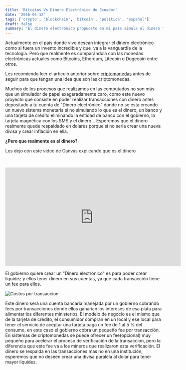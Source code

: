 ```yaml
---
title: 'Bitcoins Vs Dinero Electrónico de Ecuador'
date: '2016-04-12'
tags: ['crypto', 'blockchain', 'bitcoin', 'política', 'español']
draft: false
summary: 'El dinero electrónico propuesto en mi país simula el dinero tradicional y cobra tarifas de transacción, pero podría acabar siendo una divisa paralela al dólar, afectando la economía.'
---
```


Actualmente en el país donde vivo desean integrar el dinero electrónico como si fuera un invento incredible y que  va a la vanguardia de la tecnología. Pero que realmente es comparándola con las monedas electrónicas actuales como Bitcoins, Ethereum, Litecoin o Dogecoin entre otros.

Les recomiendo leer el artículo anterior sobre <a href="/blog/es/crypto/que-son-criptomonedas/">criptomonedas</a> antes de seguir para que tengan una idea que son las criptomonedas.

Muchos de los procesos que realizamos en las computados no son más que un simulador de papel exageradamente caro, como este nuevo proyecto que consiste en poder realizar transacciones con dinero antes depositado a tu cuenta de "Dinero electrónico" donde no se esta creando un nuevo sistema monetaria si no simulando lo que es el dinero, un banco y una tarjeta de crédito eliminando la entidad de banco con el gobierno, la tarjeta magnética con los SMS y el dinero... Esperemos que el dinero realmente quede respaldado en dolares porque si no seria crear una nueva divisa y crear inflación en ella.

<strong>¿Pero que realmente es el dinero?</strong>

Les dejo con este video de Canvas explicando que es el dinero

<strong> </strong>
<iframe
  width="560"
  height="315"
  src="https://www.youtube.com/embed/T38Gl_zYYQU?si=m37cvVhqul6_u3Ga"
  title="YouTube video player"
  frameborder="0"
  allow="accelerometer; autoplay; clipboard-write; encrypted-media; gyroscope; picture-in-picture; web-share"
  referrerpolicy="strict-origin-when-cross-origin"
  allowfullscreen
></iframe>

El gobierno quiere crear un "Dinero electrónico" es para poder crear liquidez y ellos tener dinero en sus cuentas, ya que cada transacción tiene un fee para ellos.

![Costos por transaccion](/static/images/content/2023/bitcoins-vs-dinero-electronico-de-ecuador_1.jpg)

Este dinero será una cuenta bancaria manejada por un gobierno cobrando fees por transacciones donde ellos ganarían los intereses de esa plata para alimentar los diferentes ministerios. El modelo de negocio es el mismo que de la tarjeta de crédito, el consumidor compran en un local y ese local para tener el servicio de aceptar una tarjeta paga un fee de 1 al 5 % del consumo, en este caso el gobierno cobra un pequeño fee por transacción. En sistemas de criptomonedas se puede ofrecer un fee(opcional) muy pequeño para acelerar el proceso de verificación de la transacción, pero la diferencia que este fee va a los mineros que realizaron esta verificación. El dinero se respalda en las transacciones mas no en una institución, esperemos que no deseen crear una divisa paralela al dolar para tener mayor liquidez.

&nbsp;
